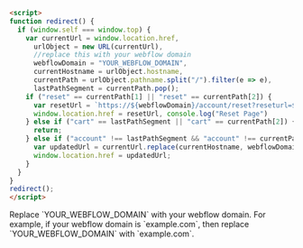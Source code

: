 ```html
<script>
function redirect() {
  if (window.self === window.top) {
    var currentUrl = window.location.href,
      urlObject = new URL(currentUrl),
      //replace this with your webflow domain
      webflowDomain = "YOUR_WEBFLOW_DOMAIN",
      currentHostname = urlObject.hostname,
      currentPath = urlObject.pathname.split("/").filter(e => e),
      lastPathSegment = currentPath.pop();
    if ("reset" == currentPath[1] || "reset" == currentPath[2]) {
      var resetUrl = `https://${webflowDomain}/account/reset?reseturl=${currentUrl}`;
      window.location.href = resetUrl, console.log("Reset Page")
    } else if ("cart" == lastPathSegment || "cart" == currentPath[2]) {
      return;
    } else if ("account" !== lastPathSegment && "account" !== currentPath[2]) {
      var updatedUrl = currentUrl.replace(currentHostname, webflowDomain);
      window.location.href = updatedUrl;
    } 
  }
}
redirect();
</script>
```
<Note>
Replace `YOUR_WEBFLOW_DOMAIN` with your webflow domain. For example, if your webflow domain is `example.com`, then replace `YOUR_WEBFLOW_DOMAIN` with `example.com`.
</Note>